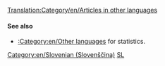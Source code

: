 [[Translation:Category/en/Articles in other languages]]
{{en/Bilingual box| Sl
| --
| ''This page provides an index for a wide range of '''articles in Slovenian''' in OpenTTD Wiki.<br/>Articles with {{en/S|Other_languages}} template with'' '''<code><nowiki>language_page=sl</nowiki></code>''' ''parameter automatically link here.''
}}

====See also====
*[[:Category:en/Other languages]] for statistics.

[[Category:en/Slovenian (Slovenščina)]][[Category:en/Articles in other languages|SL]]
